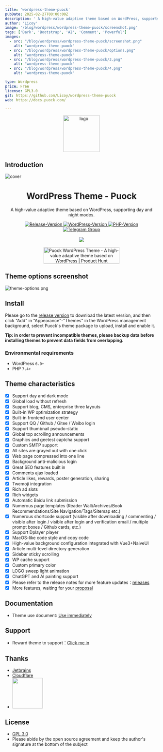 ```yaml
---
title: 'wordpress-theme-puock'
pubDate: 2025-02-27T00:00:00Z
description: ' A high-value adaptive theme based on WordPress, supports light and dark modes, no refresh loading, etc. '
author: 'Licoy'
image: '/blog/wordpress/wordpress-theme-puock/screenshot.png'
tags: ['Dark', 'Bootstrap', 'AI', 'Comment', 'Powerful']
images:
  - src: "/blog/wordpress/wordpress-theme-puock/screenshot.png"
    alt: "wordpress-theme-puock"
  - src: "/blog/wordpress/wordpress-theme-puock/options.png"
    alt: "wordpress-theme-puock"
  - src: "/blog/wordpress/wordpress-theme-puock/3.png"
    alt: "wordpress-theme-puock"
  - src: "/blog/wordpress/wordpress-theme-puock/4.png"
    alt: "wordpress-theme-puock"

type: Wordpress
price: Free
license: GPL3.0
git: https://github.com/Licoy/wordpress-theme-puock
web: https://docs.puock.com/

---
```



<div align="center">
<img alt="logo" height="120" src="./assets/img/logo/puock.png" width="120"/>
</div>

## Introduction

![cover](/blog/wordpress/wordpress-theme-puock/screenshot.png)

<div align="center">
    <h1>WordPress Theme - Puock</h1>
    <p>A high-value adaptive theme based on WordPress, supporting day and night modes.</p>
      <a target="_blank" href="https://github.com/Licoy/wordpress-theme-puock/releases/latest">
        <img src="https://img.shields.io/github/v/release/Licoy/wordpress-theme-puock.svg?logo=git" alt="Release-Version"/>
      </a>
    <a target="_blank" href="https://github.com/Licoy/wordpress-theme-puock">
        <img src="https://img.shields.io/badge/WordPress-V5.0+-0099CC.svg?logo=wordpress" alt="WordPress-Version"/>
      </a>
    <a target="_blank" href="https://github.com/Licoy/wordpress-theme-puock">
        <img src="https://img.shields.io/badge/PHP-V7.4+-666699.svg?logo=php" alt="PHP-Version"/>
      </a>
    <br/>
    <a target="_blank" href="https://t.me/puocktheme">
        <img src="https://img.shields.io/badge/TG-@PuockTheme-29a9ec.svg?logo=Telegram" alt="Telegram Group"/>
      </a>
    <br/><br/>
    <img src='https://repobeats.axiom.co/api/embed/5f966833712409c00d4269bf2800b2d4762e09ea.svg'></img>
    <br/><br/>
    <a href="https://www.producthunt.com/posts/puock-wordpress-theme?utm_source=badge-featured&utm_medium=badge&utm_souce=badge-puock-wordpress-theme" target="_blank"><img src="https://api.producthunt.com/widgets/embed-image/v1/featured.svg?post_id=327798&theme=light" alt="Puock WordPress Theme - A high-value adaptive theme based on WordPress | Product Hunt" style="width: 250px; height: 54px;" width="250" height="54" /></a>
</div>

## Theme options screenshot
![theme-options.png](/blog/wordpress/wordpress-theme-puock/options.png)

## Install
Please go to the [release version](https://github.com/Licoy/wordpress-theme-puock/releases) to download the latest version, and then click "Add" in "Appearance"-"Themes" in the WordPress management background, select Puock's theme package to upload, install and enable it.

**Tip: in order to prevent incompatible themes, please backup data before installing themes to prevent data fields from overlapping.**

### Environmental requirements

- WordPress `6.0+`
- PHP `7.4+`

## Theme characteristics
- [x] Support day and dark mode
- [x] Global load without refresh
- [x] Support blog, CMS, enterprise three layouts
- [x] Built-in WP optimization strategy
- [x] Built-in frontend user center
- [x] Support QQ / Github / Gitee / Weibo login
- [x] Support thumbnail pseudo-static
- [x] Global top scrolling announcements
- [x] Graphics and geetest captcha support
- [x] Custom SMTP support
- [x] All sites are grayed out with one click
- [x] Web page compressed into one line
- [x] Background anti-malicious login
- [x] Great SEO features built in
- [x] Comments ajax loaded
- [x] Article likes, rewards, poster generation, sharing
- [x] Twemoji integration
- [x] Rich ad slots
- [x] Rich widgets
- [x] Automatic Baidu link submission
- [x] Numerous page templates (Reader Wall/Archives/Book Recommendations/Site Navigation/Tags/Sitemap etc.)
- [x] Numerous shortcode support (visible after downloading / commenting / visible after login / visible after login and verification email / multiple prompt boxes / Github cards, etc.)
- [x] Support Dplayer player
- [x] MacOS-like code style and copy code
- [x] High-value background configuration integrated with Vue3+NaiveUI
- [x] Article multi-level directory generation
- [x] Sidebar sticky scrolling
- [x] WP cache support
- [x] Custom primary color
- [x] LOGO sweep light animation
- [x] ChatGPT and AI painting support
- [x] Please refer to the release notes for more feature updates：[releases](https://github.com/Licoy/wordpress-theme-puock/releases)
- [x] More features, waiting for your [proposal](https://github.com/Licoy/wordpress-theme-puock/issues)
## Documentation
- Theme use document: [Use immediately](https://www.licoy.cn/puock-doc.html)
## Support
- Reward theme to support：[Click me in](https://licoy.cn/puock-theme-sponsor.html)
## Thanks
- [Jetbrains](https://www.jetbrains.com/?from=wordpress-theme-puock)
- [Cloudflare](https://www.cloudflare.com/?from=wordpress-theme-puock)
- <a href="http://idc.daozhiyun.cn"><img src="https://sv.png.pub/imgs/2024/06/26/fd4efab4bfd2bb9e.png" width="100"/></a>
## License
- [GPL 3.0](./LICENSE)
- Please abide by the open source agreement and keep the author's signature at the bottom of the subject
